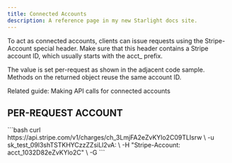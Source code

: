 ```yaml
---
title: Connected Accounts
description: A reference page in my new Starlight docs site.
---
```


To act as connected accounts, clients can issue requests using the Stripe-Account special header. Make sure that this header contains a Stripe account ID, which usually starts with the acct_ prefix.

The value is set per-request as shown in the adjacent code sample. Methods on the returned object reuse the same account ID.

Related guide: Making API calls for connected accounts

## PER-REQUEST ACCOUNT
<Tabs>
  <TabItem label="cURL" icon="star">
```bash
curl https://api.stripe.com/v1/charges/ch_3LmjFA2eZvKYlo2C09TLIsrw \
  -u sk_test_09l3shTSTKHYCzzZZsiLl2vA: \
  -H "Stripe-Account: acct_1032D82eZvKYlo2C" \
  -G
```
  </TabItem>
</Tabs>
